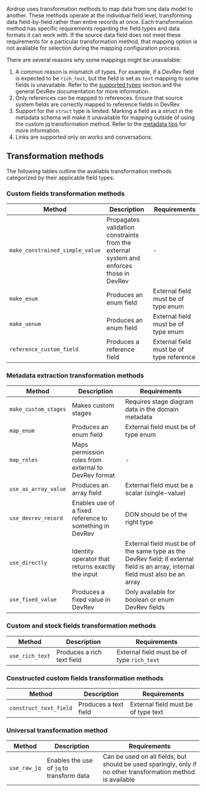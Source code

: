 Airdrop uses transformation methods to map data from one data model to another. 
These methods operate at the individual field level, transforming data field-by-field rather than entire records at once. 
Each transformation method has specific requirements regarding the field types and data formats it can work with. 
If the source data field does not meet these requirements for a particular transformation method, that mapping option is not available for selection during the mapping configuration process.

There are several reasons why some mappings might be unavailable:

1. A common reason is mismatch of types. For example, if a DevRev field is expected to be `rich_text`, 
but the field is set as `text` mapping to some fields is unavailable. 
Refer to the [supported types](../metadata-extraction.mdx#declare-fields-for-each-record-type) 
section and the general DevRev documentation for more information.
2. Only references can be mapped to references. Ensure that source system fields are correctly 
mapped to reference fields in DevRev.
3. Support for the `struct` type is limited. Marking a field as a struct in the metadata schema will 
make it unavailable for mapping outside of using the custom jq transformation method. 
Refer to the [metadata tips](../faq.mdx#metadata-extraction) for more information.
4. Links are supported only on works and conversations.

## Transformation methods
The following tables outline the available transformation methods categorized by their applicable field types:

### Custom fields transformation methods

| Method | Description | Requirements |
|--------|-------------|-------------|
| `make_constrained_simple_value` | Propagates validation constraints from the external system and enforces those in DevRev | - |
| `make_enum` | Produces an enum field | External field must be of type enum |
| `make_uenum` | Produces an enum field | External field must be of type enum |
| `reference_custom_field` | Produces a reference field | External field must be of type reference |

### Metadata extraction transformation methods

| Method | Description | Requirements |
|--------|-------------|-------------|
| `make_custom_stages` | Makes custom stages | Requires stage diagram data in the domain metadata |
| `map_enum` | Produces an enum field | External field must be of type enum |
| `map_roles` | Maps permission roles from external to DevRev format | - |
| `use_as_array_value` | Produces an array field | External field must be a scalar (single-value) |
| `use_devrev_record` | Enables use of a fixed reference to something in DevRev | DON should be of the right type |
| `use_directly` | Identity operator that returns exactly the input | External field must be of the same type as the DevRev field; if external field is an array, internal field must also be an array |
| `use_fixed_value` | Produces a fixed value in DevRev | Only available for boolean or enum DevRev fields |

### Custom and stock fields transformation methods

| Method | Description | Requirements |
|--------|-------------|-------------|
| `use_rich_text` | Produces a rich text field | External field must be of type `rich_text` |

### Constructed custom fields transformation methods

| Method | Description | Requirements |
|--------|-------------|-------------|
| `construct_text_field` | Produces a text field | External field must be of type text |

### Universal transformation method

| Method | Description | Requirements |
|--------|-------------|-------------|
| `use_raw_jq` | Enables the use of `jq` to transform data | Can be used on all fields, but should be used sparingly, only if no other transformation method is available |

